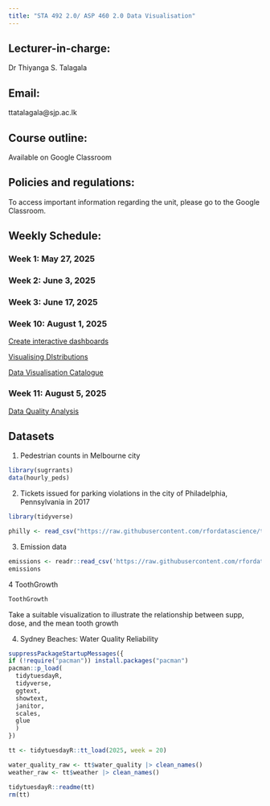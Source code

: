 ```yaml
---
title: "STA 492 2.0/ ASP 460 2.0 Data Visualisation"
---
```


## Lecturer-in-charge:

Dr Thiyanga S. Talagala

## Email:

ttatalagala\@sjp.ac.lk

## Course outline:

Available on Google Classroom

## Policies and regulations:

To access important information regarding the unit, please go to the Google Classroom.

## Weekly Schedule:

### Week 1: May 27, 2025

### Week 2: June 3, 2025

### Week 3: June 17, 2025

### Week 10: August 1, 2025

[Create interactive dashboards](https://thiyanga-statisticalconsultancy.netlify.app/slides/lecture2#1)

[Visualising DIstributions](https://tstdataviz.netlify.app/slides/dis22#1)

[Data Visualisation Catalogue](https://datavizcatalogue.com/search/distribution.html)

### Week 11: August 5, 2025

[Data Quality Analysis](https://thiyangt.github.io/tstalagala-MIS4141/ch2.html)


<!--https://clauswilke.com/dataviz/boxplots-violins.html-->

## Datasets

1.  Pedestrian counts in Melbourne city

``` r
library(sugrrants)
data(hourly_peds)
```

2.  Tickets issued for parking violations in the city of Philadelphia, Pennsylvania in 2017

``` r
library(tidyverse)

philly <- read_csv("https://raw.githubusercontent.com/rfordatascience/tidytuesday/master/data/2019/2019-12-03/tickets.csv")
```

3.  Emission data

``` r
emissions <- readr::read_csv('https://raw.githubusercontent.com/rfordatascience/tidytuesday/master/data/2024/2024-05-21/emissions.csv')
emissions
```

4 ToothGrowth

``` r
ToothGrowth
```

Take a suitable visualization to illustrate the relationship between supp, dose, and the mean tooth growth

4. Sydney Beaches: Water Quality Reliability

```r
suppressPackageStartupMessages({
if (!require("pacman")) install.packages("pacman")
pacman::p_load(
  tidytuesdayR,
  tidyverse,    
  ggtext,        
  showtext,      
  janitor,       
  scales,        
  glue         
  )
})

```

```r
tt <- tidytuesdayR::tt_load(2025, week = 20)

water_quality_raw <- tt$water_quality |> clean_names()
weather_raw <- tt$weather |> clean_names()

tidytuesdayR::readme(tt)
rm(tt)
```
